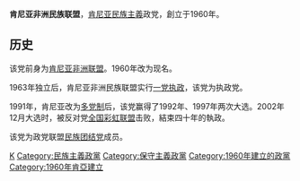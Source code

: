 {{Infobox political party
|name               = 肯亞非洲民族聯盟
|native_name        = Kenya African National Union
|colorcode          = #FF0000
|logo               = 
|founder            = [[喬莫·肯雅塔|喬莫·肯雅塔]]
|founded            = {{Start date|1960}}
|ideology           = [[保守主義|保守主義]]<br>[[民族主義|民族主義]]
|position           = [[中間偏右|中間偏右]]至[[右派|右派]]
|national           = [[民族團結黨_(肯亞)|民族團結黨]]
|international      =
|affiliation1_title =
|affiliation1       =
|colors             =
|seats1_title       =
|seats1             =
|seats2_title       =
|seats2             =
|seats3_title       =
|seats3             =
|symbol             =
|website            =
|country            = 肯亞
|country2           =
|state              =
}}
'''肯尼亚非洲民族联盟'''，[[肯尼亚|肯尼亚]][[民族主義|民族主義]]政党，創立于1960年。

== 历史 ==
该党前身为[[肯尼亚非洲联盟|肯尼亚非洲联盟]]。1960年改为现名。

1963年独立后，肯尼亚非洲民族联盟实行[[一党执政|一党执政]]，该党为执政党。

1991年，肯尼亚改为[[多党制|多党制]]后，该党赢得了1992年、1997年两次大选。2002年12月大选时，被反对党[[全国彩虹联盟|全国彩虹联盟]]击败，結束四十年的執政。

该党为政党联盟[[民族团结党|民族团结党]]成员。

[[Category:肯尼亚政党|K]]
[[Category:民族主義政黨|Category:民族主義政黨]]
[[Category:保守主義政黨|Category:保守主義政黨]]
[[Category:1960年建立的政黨|Category:1960年建立的政黨]]
[[Category:1960年肯亞建立|Category:1960年肯亞建立]]